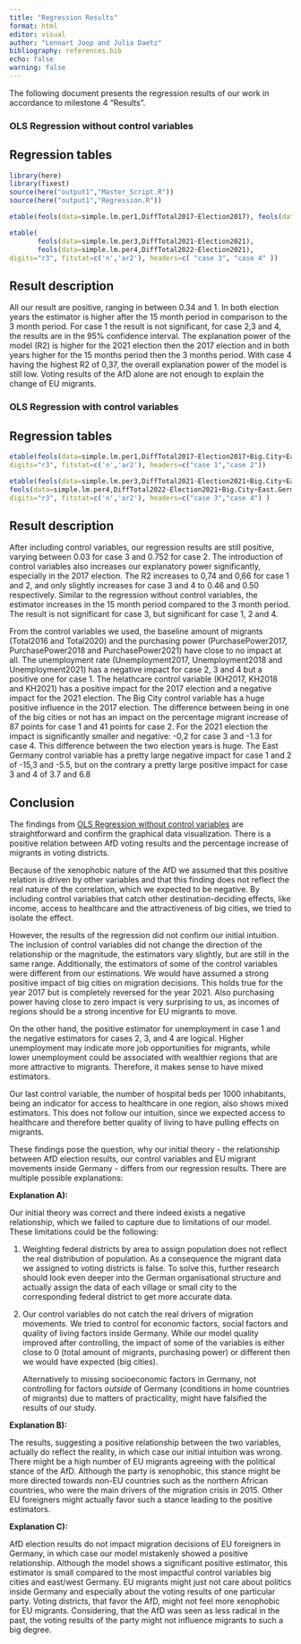 ```yaml
---
title: "Regression Results"
format: html
editor: visual
author: "Lennart Joop and Julia Daetz"
bibliography: references.bib
echo: false
warning: false
---
```


The following document presents the regression results of our work in accordance to milestone 4 "Results".

### OLS Regression without control variables

## Regression tables

```r
library(here)
library(fixest)
source(here("output1","Master_Script.R"))
source(here("output1","Regression.R"))
```

```r
etable(feols(data=simple.lm.per1,DiffTotal2017~Election2017), feols(data=simple.lm.per2,DiffTotal2018~Election2017),digits="r3", fitstat=c('n','ar2'), headers=c("case 1","case 2"))

etable(
       feols(data=simple.lm.per3,DiffTotal2021~Election2021),
       feols(data=simple.lm.per4,DiffTotal2022~Election2021),
digits="r3", fitstat=c('n','ar2'), headers=c( "case 3", "case 4" ))
```

## Result description

All our result are positive, ranging in between 0.34 and 1. In both election years the estimator is higher after the 15 month period in comparison to the 3 month period. For case 1 the result is not significant, for case 2,3 and 4, the results are in the 95% confidence interval. The explanation power of the model (R2) is higher for the 2021 election then the 2017 election and in both years higher for the 15 months period then the 3 months period. With case 4 having the highest R2 of 0,37, the overall explanation power of the model is still low. Voting results of the AfD alone are not enough to explain the change of EU migrants.

### OLS Regression with control variables

## Regression tables

```r
etable(feols(data=simple.lm.per1,DiffTotal2017~Election2017+Big.City+East.Germany+Total2016+Unemployment2017+PurchasePower2017+KH2017), feols(data=simple.lm.per2,DiffTotal2018~Election2017+Big.City+East.Germany+Total2016+Unemployment2018+PurchasePower2018+KH2018), 
digits="r3", fitstat=c('n','ar2'), headers=c("case 1","case 2"))

etable(feols(data=simple.lm.per3,DiffTotal2021~Election2021+Big.City+East.Germany+Total2020+Unemployment2021+PurchasePower2021+KH2021),
feols(data=simple.lm.per4,DiffTotal2022~Election2021+Big.City+East.Germany+Total2020+Unemployment2021+PurchasePower2021+KH2021),
digits="r3", fitstat=c('n','ar2'), headers=c("case 3","case 4") )
```

## Result description

After including control variables, our regression results are still positive, varying between 0.03 for case 3 and 0.752 for case 2. The introduction of control variables also increases our explanatory power significantly, especially in the 2017 election. The R2 increases to 0,74 and 0,66 for case 1 and 2, and only slightly increases for case 3 and 4 to 0.46 and 0.50 respectively. Similar to the regression without control variables, the estimator increases in the 15 month period compared to the 3 month period. The result is not significant for case 3, but significant for case 1, 2 and 4.

From the control variables we used, the baseline amount of migrants (Total2016 and Total2020) and the purchasing power (PurchasePower2017, PurchasePower2018 and PurchasePower2021) have close to no impact at all. The unemployment rate (Unemployment2017, Unemployment2018 and Unemployment2021) has a negative impact for case 2, 3 and 4 but a positive one for case 1. The helathcare control variable (KH2017, KH2018 and KH2021) has a positive impact for the 2017 election and a negative impact for the 2021 election. The Big City control variable has a huge positive influence in the 2017 election. The difference between being in one of the big cities or not has an impact on the percentage migrant increase of 87 points for case 1 and 41 points for case 2. For the 2021 election the impact is significantly smaller and negative: -0,2 for case 3 and -1.3 for case 4. This difference between the two election years is huge. The East Germany control variable has a pretty large negative impact for case 1 and 2 of -15,3 and -5.5, but on the contrary a pretty large positive impact for case 3 and 4 of 3.7 and 6.8

## Conclusion

The findings from [OLS Regression without control variables] are straightforward and confirm the graphical data visualization. There is a positive relation between AfD voting results and the percentage increase of migrants in voting districts.

Because of the xenophobic nature of the AfD we assumed that this positive relation is driven by other variables and that this finding does not reflect the real nature of the correlation, which we expected to be negative. By including control variables that catch other destination-deciding effects, like income, access to healthcare and the attractiveness of big cities, we tried to isolate the effect.

However, the results of the regression did not confirm our initial intuition. The inclusion of control variables did not change the direction of the relationship or the magnitude, the estimators vary slightly, but are still in the same range. Additionally, the estimators of some of the control variables were different from our estimations. We would have assumed a strong positive impact of big cities on migration decisions. This holds true for the year 2017 but is completely reversed for the year 2021. Also purchasing power having close to zero impact is very surprising to us, as incomes of regions should be a strong incentive for EU migrants to move.

On the other hand, the positive estimator for unemployment in case 1 and the negative estimators for cases 2, 3, and 4 are logical. Higher unemployment may indicate more job opportunities for migrants, while lower unemployment could be associated with wealthier regions that are more attractive to migrants. Therefore, it makes sense to have mixed estimators.

Our last control variable, the number of hospital beds per 1000 inhabitants, being an indicator for access to healthcare in one region, also shows mixed estimators. This does not follow our intuition, since we expected access to healthcare and therefore better quality of living to have pulling effects on migrants.

These findings pose the question, why our initial theory - the relationship between AfD election results, our control variables and EU migrant movements inside Germany - differs from our regression results. There are multiple possible explanations:

**Explanation A):**

Our initial theory was correct and there indeed exists a negative relationship, which we failed to capture due to limitations of our model. These limitations could be the following:

1.  Weighting federal districts by area to assign population does not reflect the real distribution of population. As a consequence the migrant data we assigned to voting districts is false. To solve this, further research should look even deeper into the German organisational structure and actually assign the data of each village or small city to the corresponding federal district to get more accurate data.

2.  Our control variables do not catch the real drivers of migration movements. We tried to control for economic factors, social factors and quality of living factors inside Germany. While our model quality improved after controlling, the impact of some of the variables is either close to 0 (total amount of migrants, purchasing power) or different then we would have expected (big cities).

    Alternatively to missing socioeconomic factors in Germany, not controlling for factors *outside* of Germany (conditions in home countries of migrants) due to matters of practicality, might have falsified the results of our study.

**Explanation B):**

The results, suggesting a positive relationship between the two variables, actually do reflect the reality, in which case our initial intuition was wrong. There might be a high number of EU migrants agreeing with the political stance of the AfD. Although the party is xenophobic, this stance might be more directed towards non-EU countries such as the northern African countries, who were the main drivers of the migration crisis in 2015. Other EU foreigners might actually favor such a stance leading to the positive estimators.

**Explanation C):**

AfD election results do not impact migration decisions of EU foreigners in Germany, in which case our model mistakenly showed a positive relationship. Although the model shows a significant positive estimator, this estimator is small compared to the most impactful control variables big cities and east/west Germany. EU migrants might just not care about politics inside Germany and especially about the voting results of one particular party. Voting districts, that favor the AfD, might not feel more xenophobic for EU migrants. Considering, that the AfD was seen as less radical in the past, the voting results of the party might not influence migrants to such a big degree.
